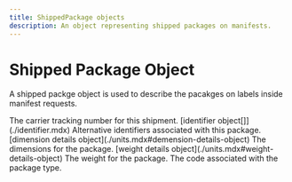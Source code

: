 ```yaml
---
title: ShippedPackage objects
description: An object representing shipped packages on manifests.
---
```


Shipped Package Object
===============================================
A shipped packge object is used to describe the pacakges on labels inside manifest requests.

<Reference>

  <Field name="tracking_number" type="string" nullable={true}>
    <Description>
      The carrier tracking number for this shipment.
    </Description>
  </Field>

  <Field name="alternative_identifiers" nullable={true}>
    <Type>
      [identifier object[]](./identifier.mdx)
    </Type>
    <Description>
      Alternative identifiers associated with this package.
    </Description>
  </Field>

  <Field name="dimension_details" nullable={true}>
    <Type>
      [dimension details object](./units.mdx#demension-details-object)
    </Type>
    <Description>
      The dimensions for the package.
    </Description>
  </Field>

  <Field name="weight_details" type="object" nullable={true}>
    <Type>
      [weight details object](./units.mdx#weight-details-object)
    </Type>
    <Description>
      The weight for the package.
    </Description>
  </Field>

  <Field name="package_code" type="string" nullable={true}>
    <Description>
      The code associated with the package type.
    </Description>
  </Field>

</Reference>
